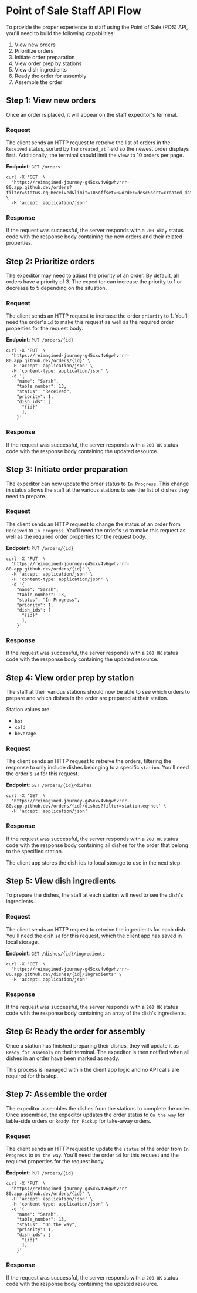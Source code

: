 # Point of Sale Staff API Flow

To provide the proper experience to staff using the Point of Sale (POS) API, you'll need to build the following capabilities:

1. View new orders
2. Prioritize orders
3. Initiate order preparation
4. View order prep by stations
5. View dish ingredients
6. Ready the order for assembly
7. Assemble the order

## Step 1: View new orders

Once an order is placed, it will appear on the staff expeditor's terminal.

### Request

The client sends an HTTP request to retreive the list of orders in the `Received` status, sorted by the `created_at` field so the newest order displays first. Additionally, the terminal should limit the view to 10 orders per page.

**Endpoint**: `GET /orders`

```curl 
curl -X 'GET' \
  'https://reimagined-journey-g45xxv4v6gwhvrrr-80.app.github.dev/orders?filter=status.eq~Received&limit=10&offset=0&order=desc&sort=created_date' \
  -H 'accept: application/json'
```

### Response

If the request was successful, the server responds with a `200 okay` status code with the response body containing the new orders and their related properties.

## Step 2: Prioritize orders

The expeditor may need to adjust the priority of an order. By default, all orders have a priority of 3. The expeditor can increase the priority to 1 or decrease to 5 depending on the situation.

### Request

The client sends an HTTP request to increase the order `priority` to 1. You'll need the order's `id` to make this request as well as the required order properties for the request body.

**Endpoint**: `PUT /orders/{id}`

```curl 
curl -X 'PUT' \
  'https://reimagined-journey-g45xxv4v6gwhvrrr-80.app.github.dev/orders/{id}' \
  -H 'accept: application/json' \
  -H 'content-type: application/json' \
  -d '{
    "name": "Sarah",
    "table_number": 13,
    "status": "Received",
    "priority": 1,
    "dish_ids": [
      "{id}"
      ],
    }'
```

### Response

If the request was successful, the server responds with a `200 OK` status code with the response body containing the updated resource.


## Step 3: Initiate order preparation

The expeditor can now update the order status to `In Progress`. This change in status allows the staff at the various stations to see the list of dishes they need to prepare.

### Request

The client sends an HTTP request to change the status of an order from `Received` to `In Progress`. You'll need the order's `id` to make this request as well as the required order properties for the request body.

**Endpoint**: `PUT /orders/{id}`

```curl 
curl -X 'PUT' \
  'https://reimagined-journey-g45xxv4v6gwhvrrr-80.app.github.dev/orders/{id}' \
  -H 'accept: application/json' \
  -H 'content-type: application/json' \
  -d '{
    "name": "Sarah",
    "table_number": 13,
    "status": "In Progress",
    "priority": 1,
    "dish_ids": [
      "{id}"
      ],
    }'
```

### Response

If the request was successful, the server responds with a `200 OK` status code with the response body containing the updated resource.


## Step 4: View order prep by station

The staff at their various stations should now be able to see which orders to prepare and which dishes in the order are prepared at their station. 

Station values are:
* `hot`
* `cold`
* `beverage`

### Request

The client sends an HTTP request to retreive the orders, filtering the response to only include dishes belonging to a specific `station`. You'll need the order's `id` for this request.

**Endpoint**: `GET /orders/{id}/dishes`

```curl 
curl -X 'GET' \
  'https://reimagined-journey-g45xxv4v6gwhvrrr-80.app.github.dev/orders/{id}/dishes?filter=station.eq~hot' \
  -H 'accept: application/json'
```

### Response

If the request was successful, the server responds with a `200 OK` status code with the response body containing all dishes for the order that belong to the specified station.

The client app stores the dish ids to local storage to use in the next step.


## Step 5: View dish ingredients

To prepare the dishes, the staff at each station will need to see the dish's ingredients.

### Request

The client sends an HTTP request to retreive the ingredients for each dish. You'll need the dish `id` for this request, which the client app has saved in local storage.

**Endpoint**: `GET /dishes/{id}/ingredients`

```curl 
curl -X 'GET' \
  'https://reimagined-journey-g45xxv4v6gwhvrrr-80.app.github.dev/dishes/{id}/ingredients' \
  -H 'accept: application/json'
```

### Response

If the request was successful, the server responds with a `200 OK` status code with the response body containing an array of the dish's ingredients.


## Step 6: Ready the order for assembly

Once a station has finished preparing their dishes, they will update it as `Ready for assembly` on their terminal. The expeditor is then notified when all dishes in an order have been marked as ready.

This process is managed within the client app logic and no API calls are required for this step.


## Step 7:  Assemble the order

The expeditor assembles the dishes from the stations to complete the order. Once assembled, the expeditor updates the order status to `On the way` for table-side orders or `Ready for Pickup` for take-away orders.

### Request

The client sends an HTTP request to update the `status` of the order from `In Progress` to `On the way`. You'll need the order `id` for this request and the required properties for the request body.

**Endpoint**: `PUT /orders/{id}`

```curl 
curl -X 'PUT' \
  'https://reimagined-journey-g45xxv4v6gwhvrrr-80.app.github.dev/orders/{id}' \
  -H 'accept: application/json' \
  -H 'content-type: application/json' \
  -d '{
    "name": "Sarah",
    "table_number": 13,
    "status": "On the way",
    "priority": 1,
    "dish_ids": [
      "{id}"
      ],
    }'
```

### Response

If the request was successful, the server responds with a `200 OK` status code with the response body containing the updated resource.
